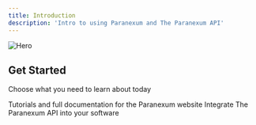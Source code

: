 ```yaml
---
title: Introduction
description: 'Intro to using Paranexum and The Paranexum API'
---
```


<img
  className="block"
  src="https://raw.githubusercontent.com/Paranexum/.github/refs/heads/main/static/banner1.png"
  alt="Hero"
/>


## Get Started

Choose what you need to learn about today

<CardGroup cols={2}>
  <Card
    title="How to Use Paranexum"
    icon="book"
    href="/essentials/"
  >
    Tutorials and full documentation for the Paranexum website
  </Card>
  <Card
    title="Paranexum API"
    icon="code"
    href="/api-reference/"
  >
    Integrate The Paranexum API into your software
  </Card>
</CardGroup>

